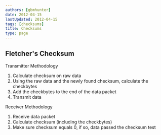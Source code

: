 ```yaml
---
authors: [gbmhunter]
date: 2012-04-15
lastUpdated: 2012-04-15
tags: [checksums]
title: Checksums
type: page
---
```


## Fletcher's Checksum

Transmitter Methodology

1. Calculate checksum on raw data
2. Using the raw data and the newly found checksum, calculate the checkbytes
3. Add the checkbytes to the end of the data packet
4. Transmit data

Receiver Methodology

1. Receive data packet
2. Calculate checksum (including the checkbytes)
3. Make sure checksum equals 0, if so, data passed the checksum test
